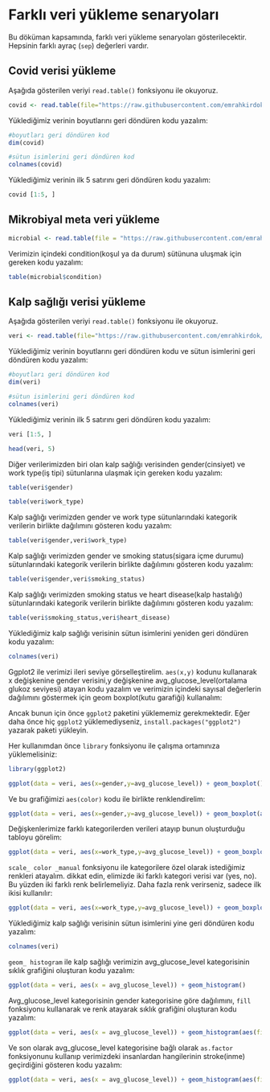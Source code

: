 # Farklı veri yükleme senaryoları

Bu döküman kapsamında, farklı veri yükleme senaryoları gösterilecektir. Hepsinin farklı ayraç (`sep`) değerleri vardır.

## Covid verisi yükleme

Aşağıda gösterilen veriyi `read.table()` fonksiyonu ile okuyoruz.

```{r}
covid <- read.table(file="https://raw.githubusercontent.com/emrahkirdok/ybva/main/data/covid.txt",sep =" ",header = TRUE)
```

Yüklediğimiz verinin boyutlarını geri döndüren kodu yazalım:

```{r}
#boyutları geri döndüren kod
dim(covid)
```

```{r}
#sütun isimlerini geri döndüren kod
colnames(covid)
```

Yüklediğimiz verinin ilk 5 satırını geri döndüren kodu yazalım:

```{r}
covid [1:5, ]
```

## Mikrobiyal meta veri yükleme

```{r}
microbial <- read.table(file = "https://raw.githubusercontent.com/emrahkirdok/ybva/main/data/microbial-metadata.txt", sep = "\t", header = TRUE)
```

Verimizin içindeki condition(koşul ya da durum) sütünuna uluşmak için gereken kodu yazalım:

```{r}
table(microbial$condition)
```

## Kalp sağlığı verisi yükleme

Aşağıda gösterilen veriyi `read.table()` fonksiyonu ile okuyoruz.

```{r}
veri <- read.table(file="https://raw.githubusercontent.com/emrahkirdok/ybva/main/data/healthcare-dataset-stroke-data.csv",sep ="," , header = TRUE)
```

Yüklediğimiz verinin boyutlarını geri döndüren kodu ve sütun isimlerini geri döndüren kodu yazalım:

```{r}
#boyutları geri döndüren kod
dim(veri)
```

```{r}
#sütun isimlerini geri döndüren kod
colnames(veri)
```

Yüklediğimiz verinin ilk 5 satırını geri döndüren kodu yazalım:

```{r}
veri [1:5, ]
```

```{r}
head(veri, 5)
```
Diğer verilerimizden biri olan kalp sağlığı verisinden gender(cinsiyet) ve work type(iş tipi) sütunlarına ulaşmak için gereken kodu yazalım:

```{r}
table(veri$gender)
```

```{r}
table(veri$work_type)
```
Kalp sağlığı verimizden gender ve work type sütunlarındaki kategorik verilerin birlikte dağılımını gösteren kodu yazalım:

```{r}
table(veri$gender,veri$work_type)
```
Kalp sağlığı verimizden gender ve smoking status(sigara içme durumu) sütunlarındaki kategorik verilerin birlikte dağılımını gösteren kodu yazalım:

```{r}
table(veri$gender,veri$smoking_status)
```
Kalp sağlığı verimizden smoking status ve heart disease(kalp hastalığı) sütunlarındaki kategorik verilerin birlikte dağılımını gösteren kodu yazalım:

```{r}
table(veri$smoking_status,veri$heart_disease)
```

Yüklediğimiz kalp sağlığı verisinin sütun isimlerini yeniden geri döndüren kodu yazalım:

```{r}
colnames(veri)
```

Ggplot2 ile verimizi ileri seviye görselleştirelim. `aes(x,y)` kodunu kullanarak x değişkenine gender verisini,y değişkenine avg_glucose_level(ortalama glukoz seviyesi) atayan kodu yazalım ve verimizin içindeki sayısal değerlerin dağılımını göstermek için geom boxplot(kutu garafiği) kullanalım:

Ancak bunun için önce `ggplot2` paketini yüklememiz gerekmektedir. Eğer daha önce hiç `ggplot2` yüklemediyseniz, `install.packages("ggplot2")` yazarak paketi yükleyin.

Her kullanımdan önce `library` fonksiyonu ile çalışma ortamınıza yüklemelisiniz:

```{r}
library(ggplot2)
```

```{r}
ggplot(data = veri, aes(x=gender,y=avg_glucose_level)) + geom_boxplot()
```
Ve bu grafiğimizi `aes(color)` kodu ile birlikte renklendirelim:

```{r}
ggplot(data = veri, aes(x=gender,y=avg_glucose_level)) + geom_boxplot(aes(color=gender))
```

Değişkenlerimize farklı kategorilerden verileri atayıp bunun oluşturduğu tabloyu görelim:

```{r}
ggplot(data = veri, aes(x=work_type,y=avg_glucose_level)) + geom_boxplot()
```
`scale_ color _manual` fonksiyonu ile kategorilere özel olarak istediğimiz renkleri atayalım. dikkat edin, elimizde iki farklı kategori verisi var (yes, no). Bu yüzden iki farklı renk belirlemeliyiz. Daha fazla renk verirseniz, sadece ilk ikisi kullanılır:

```{r}
ggplot(data = veri, aes(x=work_type,y=avg_glucose_level)) + geom_boxplot(aes(colour=ever_married))+ scale_color_manual(values = c("blue","pink"))
```
Yüklediğimiz kalp sağlığı verisinin sütun isimlerini yine geri döndüren kodu yazalım:

```{r}
colnames(veri)
```

`geom_ histogram` ile kalp sağlığı verimizin avg_glucose_level kategorisinin sıklık grafiğini oluşturan kodu yazalım:

```{r}
ggplot(data = veri, aes(x = avg_glucose_level)) + geom_histogram()
```

Avg_glucose_level kategorisinin gender kategorisine göre dağılımını, `fill` fonksiyonu kullanarak ve renk atayarak sıklık grafiğini oluşturan kodu yazalım:

```{r}
ggplot(data = veri, aes(x = avg_glucose_level)) + geom_histogram(aes(fill = gender))
```

Ve son olarak avg_glucose_level kategorisine bağlı olarak `as.factor` fonksiyonunu kullanıp verimizdeki insanlardan hangilerinin stroke(inme) geçirdiğini gösteren kodu yazalım:

```{r}
ggplot(data = veri, aes(x = avg_glucose_level)) + geom_histogram(aes(fill = as.factor(stroke)))
```




















